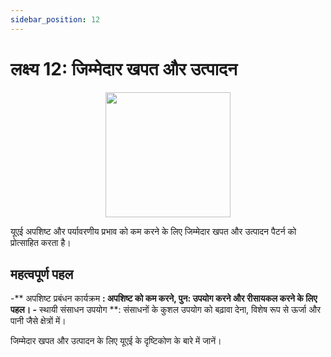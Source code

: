 ```yaml
---
sidebar_position: 12
---
```


# लक्ष्य 12: जिम्मेदार खपत और उत्पादन

<p align="center"><img src="https://www.un.org/sustainabledevelopment/wp-content/uploads/2019/08/E-Goal-12-1024x1024.png" width="200" height="200"/></p>

यूएई अपशिष्ट और पर्यावरणीय प्रभाव को कम करने के लिए जिम्मेदार खपत और उत्पादन पैटर्न को प्रोत्साहित करता है।

## महत्वपूर्ण पहल

-** अपशिष्ट प्रबंधन कार्यक्रम **: अपशिष्ट को कम करने, पुन: उपयोग करने और रीसायकल करने के लिए पहल।
-** स्थायी संसाधन उपयोग **: संसाधनों के कुशल उपयोग को बढ़ावा देना, विशेष रूप से ऊर्जा और पानी जैसे क्षेत्रों में।

जिम्मेदार खपत और उत्पादन के लिए यूएई के दृष्टिकोण के बारे में जानें।